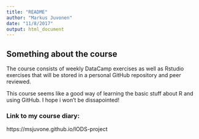 ```yaml
---
title: "README"
author: "Markus Juvonen"
date: "11/8/2017"
output: html_document
---
```


## Something about the course

The course consists of weekly DataCamp exercises as well as Rstudio exercises that will be stored in a personal GitHub repository and peer reviewed.

This course seems like a good way of learning the basic stuff about R and using GitHub. I hope i won't be dissapointed!

### Link to my course diary:

https://msjuvone.github.io/IODS-project
